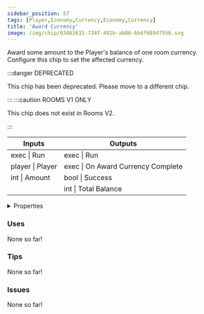 ```yaml
---
sidebar_position: 57
tags: [Player,Economy,Currency,Economy,Currency]
title: 'Award Currency'
image: /img/chip/03461631-734f-491b-ab86-6bdf66947556.svg
---
```


Award some amount to the Player's balance of one room currency. Configure this chip to set the affected currency.

:::danger DEPRECATED

This chip has been deprecated. Please move to a different chip.

:::
:::caution ROOMS V1 ONLY
    
This chip does not exist in Rooms V2.

:::


<IChip uuid="03461631-734f-491b-ab86-6bdf66947556"/>

<table><thead><tr><th>Inputs</th><th>Outputs</th></tr></thead><tbody><tr><td>exec | Run</td><td>exec | Run</td></tr><tr><td>player | Player</td><td>exec | On Award Currency Complete</td></tr><tr><td>int | Amount</td><td>bool | Success</td></tr><tr><td /><td>int | Total Balance</td></tr></tbody></table>

<details>
  <summary>Properties</summary>
  <div>
    <div>
    <table>
      <tbody>
        <tr>
          <td>Is beta required?</td>
          <td>No</td>
        </tr>
        <tr>
          <td>Is chip a trolling risk?</td>
          <td>No</td>
        </tr>
        <tr>
          <td>Is chip a role assignment risk?</td>
          <td>No</td>
        </tr>
        <tr>
          <td>Chip UUID</td>
          <td>03461631-734f-491b-ab86-6bdf66947556</td>
        </tr>
        <tr>
          <td>Room availability</td>
          <td>Rooms V1 only</td>
        </tr>
      </tbody>
    </table>
    </div>
  </div>
</details>

### Uses

None so far!

### Tips

None so far!

### Issues

None so far!